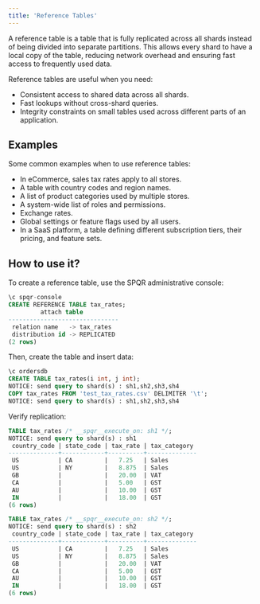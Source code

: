 ```yaml
---
title: 'Reference Tables'
---
```


A reference table is a table that is fully replicated across all shards instead of being divided into separate partitions. This allows every shard to have a local copy of the table, reducing network overhead and ensuring fast access to frequently used data.

Reference tables are useful when you need:

- Consistent access to shared data across all shards.
- Fast lookups without cross-shard queries.
- Integrity constraints on small tables used across different parts of an application.

## Examples

Some common examples when to use reference tables:

- In eCommerce, sales tax rates apply to all stores.
- A table with country codes and region names.
- A list of product categories used by multiple stores.
- A system-wide list of roles and permissions.
- Exchange rates.
- Global settings or feature flags used by all users.
- In a SaaS platform, a table defining different subscription tiers, their pricing, and feature sets.

## How to use it?

To create a reference table, use the SPQR administrative console:

```sql
\c spqr-console
CREATE REFERENCE TABLE tax_rates;
         attach table          
-------------------------------
 relation name   -> tax_rates
 distribution id -> REPLICATED
(2 rows)
```

Then, create the table and insert data:

```sql
\c ordersdb
CREATE TABLE tax_rates(i int, j int);
NOTICE: send query to shard(s) : sh1,sh2,sh3,sh4
COPY tax_rates FROM 'test_tax_rates.csv' DELIMITER '\t';
NOTICE: send query to shard(s) : sh1,sh2,sh3,sh4
```

Verify replication:

```sql
TABLE tax_rates /* __spqr__execute_on: sh1 */;
NOTICE: send query to shard(s) : sh1
 country_code | state_code | tax_rate | tax_category
--------------+------------+----------+--------------
 US           | CA         |   7.25   | Sales
 US           | NY         |   8.875  | Sales
 GB           |            |   20.00  | VAT
 CA           |            |   5.00   | GST
 AU           |            |   10.00  | GST
 IN           |            |   18.00  | GST
(6 rows)

TABLE tax_rates /* __spqr__execute_on: sh2 */;
NOTICE: send query to shard(s) : sh2
 country_code | state_code | tax_rate | tax_category
--------------+------------+----------+--------------
 US           | CA         |   7.25   | Sales
 US           | NY         |   8.875  | Sales
 GB           |            |   20.00  | VAT
 CA           |            |   5.00   | GST
 AU           |            |   10.00  | GST
 IN           |            |   18.00  | GST
(6 rows)

```